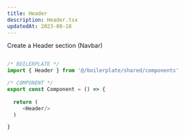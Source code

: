 ```yaml
---
title: Header
description: Header.tsx 
updatedAt: 2023-08-18
---
```


Create a Header section (Navbar)

``` js

/* BOILERPLATE */
import { Header } from '@/boilerplate/shared/components'

/* COMPONENT */
export const Component = () => {
  
  return (
     <Header/>
  )

}

```
